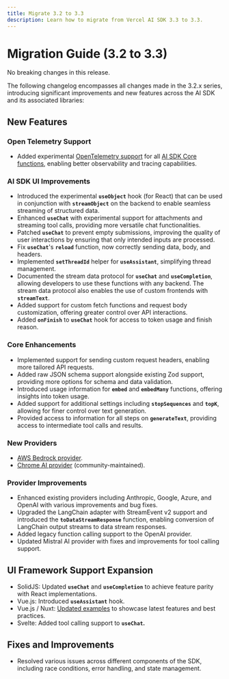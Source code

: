 ```yaml
---
title: Migrate 3.2 to 3.3
description: Learn how to migrate from Vercel AI SDK 3.3 to 3.3.
---
```


# Migration Guide (3.2 to 3.3)

No breaking changes in this release.

The following changelog encompasses all changes made in the 3.2.x series,
introducing significant improvements and new features across the AI SDK and its associated libraries:

## **New Features**

### **Open Telemetry Support**

- Added experimental [OpenTelemetry support](https://sdk.vercel.ai/docs/ai-sdk-core/telemetry#telemetry) for all [AI SDK Core functions](https://sdk.vercel.ai/docs/ai-sdk-core/overview#ai-sdk-core-functions), enabling better observability and tracing capabilities.

### **AI SDK UI Improvements**

- Introduced the experimental **`useObject`** hook (for React) that can be used in conjunction with **`streamObject`** on the backend to enable seamless streaming of structured data.
- Enhanced **`useChat`** with experimental support for attachments and streaming tool calls, providing more versatile chat functionalities.
- Patched **`useChat`** to prevent empty submissions, improving the quality of user interactions by ensuring that only intended inputs are processed.
- Fix **`useChat`**'s **`reload`** function, now correctly sending data, body, and headers.
- Implemented **`setThreadId`** helper for **`useAssistant`**, simplifying thread management.
- Documented the stream data protocol for **`useChat`** and **`useCompletion`**, allowing developers to use these functions with any backend. The stream data protocol also enables the use of custom frontends with **`streamText`**.
- Added support for custom fetch functions and request body customization, offering greater control over API interactions.
- Added **`onFinish`** to **`useChat`** hook for access to token usage and finish reason.

### **Core Enhancements**

- Implemented support for sending custom request headers, enabling more tailored API requests.
- Added raw JSON schema support alongside existing Zod support, providing more options for schema and data validation.
- Introduced usage information for **`embed`** and **`embedMany`** functions, offering insights into token usage.
- Added support for additional settings including **`stopSequences`** and **`topK`**, allowing for finer control over text generation.
- Provided access to information for all steps on **`generateText`**, providing access to intermediate tool calls and results.

### **New Providers**

- [AWS Bedrock provider](https://sdk.vercel.ai/providers/ai-sdk-providers/amazon-bedrock).
- [Chrome AI provider](https://sdk.vercel.ai/providers/community-providers/chrome-ai) (community-maintained).

### **Provider Improvements**

- Enhanced existing providers including Anthropic, Google, Azure, and OpenAI with various improvements and bug fixes.
- Upgraded the LangChain adapter with StreamEvent v2 support and introduced the **`toDataStreamResponse`** function, enabling conversion of LangChain output streams to data stream responses.
- Added legacy function calling support to the OpenAI provider.
- Updated Mistral AI provider with fixes and improvements for tool calling support.

## **UI Framework Support Expansion**

- SolidJS: Updated **`useChat`** and **`useCompletion`** to achieve feature parity with React implementations.
- Vue.js: Introduced **`useAssistant`** hook.
- Vue.js / Nuxt: [Updated examples](https://github.com/vercel/ai/tree/main/examples/nuxt-openai) to showcase latest features and best practices.
- Svelte: Added tool calling support to **`useChat`.**

## **Fixes and Improvements**

- Resolved various issues across different components of the SDK, including race conditions, error handling, and state management.
